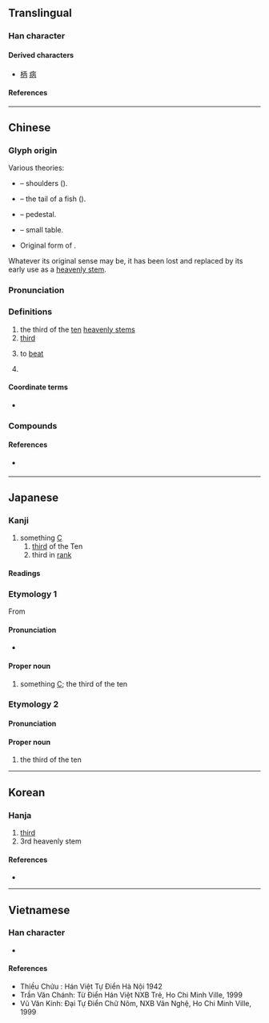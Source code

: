 {{character info/new}}
==Translingual==
{{stroke order|type=animate}}

===Han character===
{{Han char|rn=1|rad=一|as=04|sn=5|four=10227|canj=MOB|ids=⿱一内}}

====Derived characters====
* [[柄]] [[病]]

====References====
{{Han ref|kx=0078.020|dkj=00035|dj=0156.040|hdz=10016.030|uh=4E19}}

----

==Chinese==
{{zh-forms}}

===Glyph origin===
{{Han etyl}}

Various theories:
* {{liushu|p}} – shoulders (''{{w|Shuowen}}'').
* {{liushu|p}} – the tail of a fish (''{{w|Erya}}'').
* {{liushu|p}} – pedestal.
* {{liushu|p}} – small table.
* Original form of {{och-l|柄}}.

Whatever its original sense may be, it has been lost and replaced by its early use as a [[heavenly stem]].

===Pronunciation===
{{zh-pron
|m=bǐng
|m-s=
|c=bing2
|c-t=
|g=
|h=pfs=piáng
|j=
|mb=
|md=
|mn=piáⁿ/péng
|mn_note=piáⁿ - vernacular; péng - literary
|mn-t=bian2
|w=
|x=
|mc=y
|oc=y
|ma=Zh-bing.ogg
|cat=v,a
}}

===Definitions===
{{zh-hanzi}}

# the third of the [[ten]] [[heavenly stem]]s
# [[third]]
# {{lb|zh|Cantonese|slang}} to [[beat]]
# {{surname|lang=zh}}

====Coordinate terms====
* {{list:heavenly stems/zh}}

===Compounds===
{{zh-der|丙型肝炎|丙肝}}

====References====
* {{qualifier|Min Nan}} {{thcwd|1304}}

{{zh-cat|Intermediate}}

----

==Japanese==

===Kanji===
{{ja-kanji|grade=c|rs=一04}}

# something [[C]]
## [[third]] of the Ten {{w|Celestial stem|Heavenly Stems}}
## third in [[rank]]

====Readings====
{{ja-readings
|goon=ひょう<ひやう
|kanon=へい
|kun=ひのえ-
}}

===Etymology 1===
{{ja-kanjitab|へい|yomi=o}}
{{wp|lang=ja}}
From {{der|ja|ltc|丙|tr=pjæng<sup>X</sup>|sort=へい}}

====Pronunciation====
{{ja-pron|acc=1|y=ko|へい}}
* {{hmp|lang=ja|へい|ヘイ|平|兵|瓶|聘|幣|弊|炳|sort=へい}}

====Proper noun====
{{ja-pos|proper|へい}}

# something [[C]]; the third of the ten {{w|Celestial stem|Heavenly Stems}}

===Etymology 2===
{{ja-kanjitab|ひのえ|yomi=k}}
{{com|ja|火|の|兄|tr1=Hi|t1={{w|Fire (Wu Xing)|Fire}}|pos1=one of the {{w|Wu Xing|Five Elements}}|tr2=no|pos2=attributive marker|tr3=e|t3=[[elder brother]]|sort=ひのえ}}

====Pronunciation====
{{ja-pron|acc=0|y=k|ひのえ}}

====Proper noun====
{{ja-pos|proper|ひのえ}}

# the third of the ten {{w|Celestial stem|Heavenly Stems}}

{{cln|ja|words with multiple readings}}
{{topics|ja|Heavenly Stems|sort=へい}}

----

==Korean==

===Hanja===
{{ko-hanja|hangeul=병|rv=byeong|mr=pyŏng|eumhun=남녘|ehrv=namnyeok|ehmr=namnyǒk'|ehy=}}

# [[third]]
# 3rd heavenly stem

====References====
* {{Hanja ref|nav=9538}}

----

==Vietnamese==

===Han character===
{{vi-hantu|[[bính]], [[biếng]]|rs=一04}}
* {{defn|lang=vi|sort=一04}}

====References====
* Thiều Chửu : Hán Việt Tự Điển Hà Nội 1942
* Trần Văn Chánh: Từ Điển Hán Việt NXB Trẻ, Ho Chi Minh Ville, 1999
* Vũ Văn Kính: Đại Tự Điển Chữ Nôm, NXB Văn Nghệ, Ho Chi Minh Ville, 1999